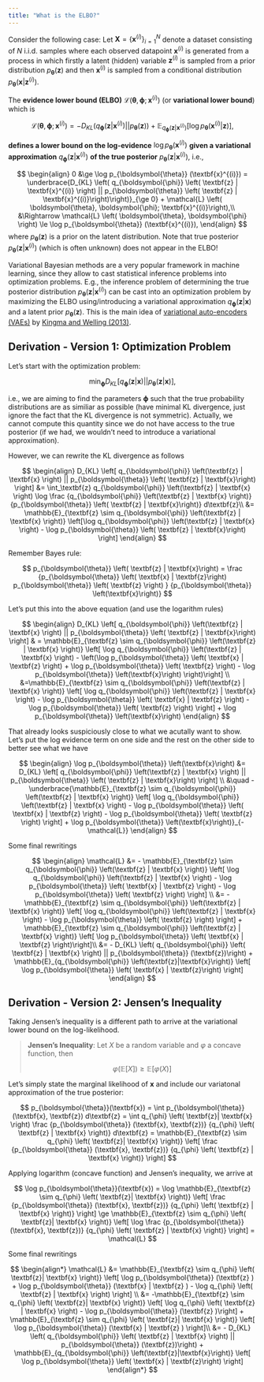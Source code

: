 ```yaml
---
title: "What is the ELBO?"
---
```



Consider the following case:
Let $\textbf{X} = \{\textbf{x}^{(i)}\}_{i=1}^N$ denote a dataset
consisting of $N$ i.i.d. samples where each observed datapoint
$\textbf{x}^{(i)}$ is generated from a process in which firstly a
latent (hidden) variable $\textbf{z}^{(i)}$ is sampled from a prior
distribution $p_{\boldsymbol{\theta}} (\textbf{z})$ and then
$\textbf{x}^{(i)}$ is sampled from a conditional distribution
$p_{\boldsymbol{\theta}} \left(\textbf{x} | \textbf{z}^{(i)}\right)$.

The **evidence lower bound (ELBO)** $\mathcal{L} \left(
  \boldsymbol{\theta}, \boldsymbol{\phi}; \textbf{x}^{(i)}\right)$ (or **variational lower
bound**) which is

$$
  \mathcal{L} \left( \boldsymbol{\theta}, \boldsymbol{\phi};
  \textbf{x}^{(i)} \right) = - D_{KL} \left( q_{\boldsymbol{\phi}}
  \left( \textbf{z} | \textbf{x}^{(i)} \right) ||
  p_{\boldsymbol{\theta}} (\textbf{z})\right) +
  \mathbb{E}_{q_{\boldsymbol{\phi}}
  \left(\textbf{z}|\textbf{x}^{(i)}\right)} \left[ \log
  p_{\boldsymbol{\theta}} \left( \textbf{x}^{(i)} | \textbf{z}\right) \right],
$$

**defines a lower bound on the log-evidence** $\log
p_{\boldsymbol{\theta}}(\textbf{x}^{(i)})$ **given a variational
approximation** $q_{\boldsymbol{\phi}} \left(\textbf{z} |
\textbf{x}^{(i)} \right)$ **of the true posterior**
$p_{\boldsymbol{\theta}} \left( \textbf{z} |
\textbf{x}^{(i)}\right)$, i.e.,

$$
\begin{align}
  0 &\ge \log p_{\boldsymbol{\theta}} (\textbf{x}^{(i)}) = \underbrace{D_{KL} \left(
  q_{\boldsymbol{\phi}} \left( \textbf{z} | \textbf{x}^{(i)} \right)
  ||
  p_{\boldsymbol{\theta}} \left( \textbf{z} |
  \textbf{x}^{(i)}\right)\right)}_{\ge 0} + \mathcal{L} \left(
  \boldsymbol{\theta}, \boldsymbol{\phi}; \textbf{x}^{(i)}\right),\\
  &\Rightarrow \mathcal{L} \left( \boldsymbol{\theta}, \boldsymbol{\phi} \right) \le \log p_{\boldsymbol{\theta}} (\textbf{x}^{(i)}),
\end{align}
$$
where $p_{\boldsymbol{\theta}} (\textbf{z})$ is a prior on the latent
distribution. Note that true posterior $p_{\boldsymbol{\theta}} \left( \textbf{z} |
\textbf{x}^{(i)}\right)$ (which is often unknown) does not appear in the ELBO!

Variational Bayesian methods are a very popular framework in machine
learning, since they allow to cast statistical inference problems into
optimization problems. E.g., the inference problem of determining the
true posterior distribution $p_{\boldsymbol{\theta}} \left( \textbf{z} |
\textbf{x}^{(i)}\right)$ can be cast into an optimization problem by
maximizing the ELBO using/introducing a variational approximation
$q_{\boldsymbol{\phi}} \left(\textbf{z} | \textbf{x} \right)$ and a
latent prior $p_{\boldsymbol{\theta}} (\textbf{z})$. This is the main
idea of [variational auto-encoders
(VAEs)](https://borea17.github.io/paper_summaries/auto-encoding_variational_bayes)
by [Kingma and Welling (2013)](https://arxiv.org/abs/1312.6114).


::: {.callout-tip collapse=true}
## Derivation - Version 1: Optimization Problem

Let's start with the optimization problem:

$$
  \min_{\boldsymbol{\phi}} D_{KL} \left[ q_{\boldsymbol{\phi}} \left(\textbf{z} | \textbf{x} \right) || p_{\boldsymbol{\theta}} \left( \textbf{z} |
\textbf{x}\right) \right],
$$

i.e., we are aiming to find the parameters $\boldsymbol{\phi}$ such
that the true probability distributions are as similiar as possible
(have minimal KL divergence, just ignore the fact that the KL
divergence is not symmetric). Actually, we cannot compute this
quantity since we do not have access to the true posterior (if we had,
we wouldn't need to introduce a variational approximation).

However, we can rewrite the KL divergence as follows

$$
\begin{align}
D_{KL} \left[ q_{\boldsymbol{\phi}} \left(\textbf{z} | \textbf{x} \right) || p_{\boldsymbol{\theta}} \left( \textbf{z} |
\textbf{x}\right) \right] &= \int_\textbf{z}
q_{\boldsymbol{\phi}} \left(\textbf{z} | \textbf{x} \right) \log \frac
{q_{\boldsymbol{\phi}} \left(\textbf{z} | \textbf{x} \right)} {p_{\boldsymbol{\theta}} \left( \textbf{z} |
\textbf{x}\right)} d\textbf{z}\\
&= \mathbb{E}_{\textbf{z} \sim q_{\boldsymbol{\phi}} \left(\textbf{z}
| \textbf{x} \right)}
\left[\log q_{\boldsymbol{\phi}} \left(\textbf{z} | \textbf{x} \right) - \log p_{\boldsymbol{\theta}} \left( \textbf{z} |
\textbf{x}\right) \right]
\end{align}
$$

Remember Bayes rule:

$$
p_{\boldsymbol{\theta}} \left( \textbf{z} |
\textbf{x}\right) = \frac {p_{\boldsymbol{\theta}} \left( \textbf{x} |
\textbf{z}\right) p_{\boldsymbol{\theta}} \left( \textbf{z} \right)  }
{p_{\boldsymbol{\theta}} \left(\textbf{x}\right)}
$$

Let's put this into the above equation (and use the logarithm rules)

$$
\begin{align}
D_{KL} \left[ q_{\boldsymbol{\phi}} \left(\textbf{z} | \textbf{x} \right) || p_{\boldsymbol{\theta}} \left( \textbf{z} |
\textbf{x}\right) \right] & =  \mathbb{E}_{\textbf{z} \sim q_{\boldsymbol{\phi}} \left(\textbf{z}
| \textbf{x} \right)}
\left[ \log q_{\boldsymbol{\phi}} \left(\textbf{z} | \textbf{x}
\right) - \left(\log  p_{\boldsymbol{\theta}} \left( \textbf{x} |
\textbf{z} \right) + \log p_{\boldsymbol{\theta}} \left( \textbf{z} \right)
- \log p_{\boldsymbol{\theta}} \left(\textbf{x}\right)
 \right)\right] \\
 &=\mathbb{E}_{\textbf{z} \sim q_{\boldsymbol{\phi}} \left(\textbf{z}
| \textbf{x} \right)}
\left[ \log q_{\boldsymbol{\phi}} \left(\textbf{z} | \textbf{x}
\right) - \log  p_{\boldsymbol{\theta}} \left( \textbf{x} |
\textbf{z} \right) - \log p_{\boldsymbol{\theta}} \left( \textbf{z} \right)
\right] + \log p_{\boldsymbol{\theta}} \left(\textbf{x}\right)
\end{align}
$$

That already looks suspiciously close to what we acutally want to
show. Let's put the log evidence term on one side and the rest on the
other side to better see what we have

$$
\begin{align}
\log p_{\boldsymbol{\theta}} \left(\textbf{x}\right) &=  D_{KL} \left[ q_{\boldsymbol{\phi}} \left(\textbf{z} | \textbf{x} \right) || p_{\boldsymbol{\theta}} \left( \textbf{z} |
\textbf{x}\right) \right] \\
&\quad - \underbrace{\mathbb{E}_{\textbf{z} \sim q_{\boldsymbol{\phi}} \left(\textbf{z}
| \textbf{x} \right)}
\left[ \log q_{\boldsymbol{\phi}} \left(\textbf{z} | \textbf{x}
\right) - \log  p_{\boldsymbol{\theta}} \left( \textbf{x} |
\textbf{z} \right) - \log p_{\boldsymbol{\theta}} \left( \textbf{z} \right)
\right] + \log p_{\boldsymbol{\theta}} \left(\textbf{x}\right)}_{- \mathcal{L}}
\end{align}
$$

Some final rewritings

$$
\begin{align}
\mathcal{L} &= - \mathbb{E}_{\textbf{z} \sim q_{\boldsymbol{\phi}} \left(\textbf{z}
| \textbf{x} \right)}
\left[ \log q_{\boldsymbol{\phi}} \left(\textbf{z} | \textbf{x}
\right) - \log  p_{\boldsymbol{\theta}} \left( \textbf{x} |
\textbf{z} \right) - \log p_{\boldsymbol{\theta}} \left( \textbf{z} \right)
\right] \\
&= -\mathbb{E}_{\textbf{z} \sim q_{\boldsymbol{\phi}} \left(\textbf{z}
| \textbf{x} \right)}
\left[ \log q_{\boldsymbol{\phi}} \left(\textbf{z} | \textbf{x}
\right) - \log p_{\boldsymbol{\theta}} \left( \textbf{z} \right)
\right] + \mathbb{E}_{\textbf{z} \sim q_{\boldsymbol{\phi}} \left(\textbf{z}
| \textbf{x} \right)} \left[ \log  p_{\boldsymbol{\theta}} \left( \textbf{x} |
\textbf{z} \right)\right]\\
&= - D_{KL} \left( q_{\boldsymbol{\phi}}
  \left( \textbf{z} | \textbf{x} \right) ||
  p_{\boldsymbol{\theta}} (\textbf{z})\right) +
  \mathbb{E}_{q_{\boldsymbol{\phi}}
  \left(\textbf{z}|\textbf{x}\right)} \left[ \log
  p_{\boldsymbol{\theta}} \left( \textbf{x} | \textbf{z}\right) \right]
\end{align}
$$
:::

::: {.callout-tip collapse=true}
## Derivation - Version 2: Jensen's Inequality

Taking Jensen's inequality is a different path to arrive at the variational
lower bound on the log-likelihood.

>**Jensen's Inequality**: Let $X$ be a random variable and $\varphi$ a concave function, then
>
>$$
>\varphi \Big(\mathbb{E} \left[ X \right] \Big) \ge \mathbb{E} \Big[ \varphi
>\left( X \right) \Big]
>$$


Let's simply state the marginal likelihood of $\textbf{x}$ and include our
variatonal approximation of the true posterior:

$$
p_{\boldsymbol{\theta}}(\textbf{x})
=  \int p_{\boldsymbol{\theta}} (\textbf{x}, \textbf{z}) d\textbf{z}
= \int q_{\phi} \left( \textbf{z}| \textbf{x} \right)
\frac {p_{\boldsymbol{\theta}} (\textbf{x}, \textbf{z})}
{q_{\phi} \left( \textbf{z} | \textbf{x} \right)} d\textbf{z} =
\mathbb{E}_{\textbf{z} \sim q_{\phi} \left( \textbf{z}| \textbf{x} \right)}
\left[
\frac {p_{\boldsymbol{\theta}} (\textbf{x}, \textbf{z})}
{q_{\phi} \left( \textbf{z} | \textbf{x} \right)} \right]
$$

Applying logarithm (concave function) and Jensen's inequality, we arrive at

$$
\log p_{\boldsymbol{\theta}}(\textbf{x}) = \log
\mathbb{E}_{\textbf{z} \sim q_{\phi} \left( \textbf{z}| \textbf{x} \right)}
\left[
\frac {p_{\boldsymbol{\theta}} (\textbf{x}, \textbf{z})}
{q_{\phi} \left( \textbf{z} | \textbf{x} \right)} \right] \ge
\mathbb{E}_{\textbf{z} \sim q_{\phi} \left( \textbf{z}| \textbf{x} \right)}
\left[ \log
\frac {p_{\boldsymbol{\theta}} (\textbf{x}, \textbf{z})}
{q_{\phi} \left( \textbf{z} | \textbf{x} \right)}
\right] = \mathcal{L}
$$

Some final rewritings

$$
\begin{align*}
\mathcal{L} &=
\mathbb{E}_{\textbf{z} \sim q_{\phi} \left( \textbf{z}| \textbf{x} \right)}
\left[ \log
p_{\boldsymbol{\theta}} (\textbf{z} )  + \log p_{\boldsymbol{\theta}}
(\textbf{x} | \textbf{z} )  - \log q_{\phi} \left( \textbf{z} | \textbf{x}
\right) \right] \\
&=
-\mathbb{E}_{\textbf{z} \sim q_{\phi} \left( \textbf{z}| \textbf{x} \right)}
\left[ \log q_{\phi} \left( \textbf{z} | \textbf{x}
\right) - \log
p_{\boldsymbol{\theta}} (\textbf{z} )\right]
+
\mathbb{E}_{\textbf{z} \sim q_{\phi} \left( \textbf{z}| \textbf{x} \right)}
\left[
\log
p_{\boldsymbol{\theta}} (\textbf{x} | \textbf{z} )
\right]\\
&= - D_{KL} \left( q_{\boldsymbol{\phi}}
  \left( \textbf{z} | \textbf{x} \right) ||
  p_{\boldsymbol{\theta}} (\textbf{z})\right) +
  \mathbb{E}_{q_{\boldsymbol{\phi}}
  \left(\textbf{z}|\textbf{x}\right)} \left[ \log
  p_{\boldsymbol{\theta}} \left( \textbf{x} | \textbf{z}\right) \right]
\end{align*}
$$
:::
